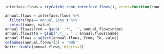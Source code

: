 
```r

interface.flows = tryCatch( zone_interface_flows(), error=function(cond) {return('ERROR: zone_interface_flows query not returning correct results.')})

annual.flows = interface.flows %>% 
  filter(Type=='Annual_Zone') %>%
  select(name, value)
annual.flows$From = gsub('_.*', '', annual.flows$name)
annual.flows$To = gsub('.*_', '', annual.flows$name)
annual.flows = select(annual.flows, From, To, value)
colnames(annual.flows)[3] = 'GWh'
knitr::kable(annual.flows, digits=3)

```
